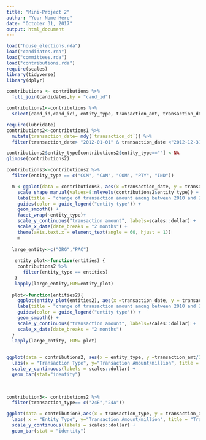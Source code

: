 ```yaml
---
title: "Mini-Project 2"
author: "Your Name Here"
date: "October 31, 2017"
output: html_document
---
```


```r
load("house_elections.rda")
load("candidates.rda")
load("committees.rda")
load("contributions.rda")
require(scales)
library(tidyverse)
library(dplyr)

contributions <- contributions %>%
  full_join(candidates,by = "cand_id")

contributions1<-contributions %>% 
  select(cand_id,cand_ici, entity_type, transaction_amt, transaction_dt,transaction_type)

require(lubridate)
contributions2<-contributions1 %>%
  mutate(transaction_date= mdy(`transaction_dt`)) %>%
  filter(transaction_date> "2012-01-01" & transaction_date <"2012-12-31")

contributions2$entity_type[contributions2$entity_type==""] <-NA
glimpse(contributions2)

contributions3<-contributions2 %>%
  filter(entity_type == c("CCM", "CAN", "COM", "PTY", "IND"))

  m <-ggplot(data = contributions3, aes(x =transaction_date, y = transaction_amt, color = entity_type)) +
    scale_shape_manual(values=8:nlevels(contributions2$entity_type)) + 
    labs(title = "change of transaction amount among between 2010 and 2012 based on entity type")+
    guides(color = guide_legend("entity type")) +
    geom_smooth() +
    facet_wrap(~entity_type)+
    scale_y_continuous("transaction amount", labels=scales::dollar) +
    scale_x_date(date_breaks = "2 months") + 
    theme(axis.text.x = element_text(angle = 60, hjust = 1))
    m
  
  large_entity<-c("ORG","PAC")
 
   entity_plot<-function(entities) {
    contributions2 %>%
      filter(entity_type == entities)
   }
   lapply(large_entity,FUN=entity_plot)
   
  plot<-function(entities2){
    ggplot(entity_plot(entities2), aes(x =transaction_date, y = transaction_amt/1000)) +
    labs(title = "change of transaction amount among between 2010 and 2012 based on entity type")+
    guides(color = guide_legend("entity type")) +
    geom_smooth() +
    scale_y_continuous("transaction amount", labels=scales::dollar) +
    scale_x_date(date_breaks = "2 months")
  }
  lapply(large_entity, FUN= plot)
 
```
  

```r

ggplot(data = contributions2, aes(x = entity_type, y =transaction_amt/1000000))+
  labs(x = "Transaction Type", y="Transaction Amount/million", title = "Transaction Amount in 2012 for Different Entity Type") +
  scale_y_continuous(labels = scales::dollar) +
  geom_bar(stat="identity")
  
  
```

```r
contribution3<- contributions2 %>%
  filter(transaction_type== c("24E","24A"))

ggplot(data = contribution3,aes(x = transaction_type, y = transaction_amt/1000000, fill = entity_type))+
  labs( x = "Entity Type", y="Transaction Amount/million", title = "Transaction Amount in 2012 for Different Entity Type", fill="Transaction Type")+
  scale_y_continuous(labels = scales::dollar) +
  geom_bar(stat = "identity")
```


